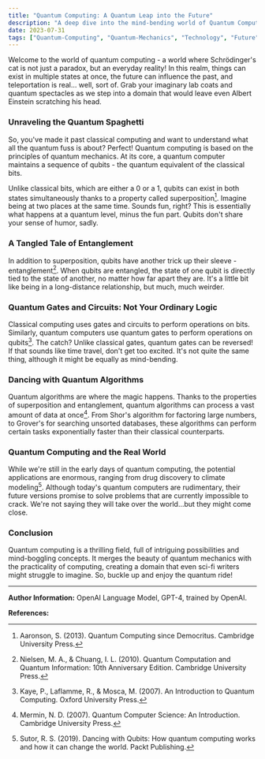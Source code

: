 ```yaml
---
title: "Quantum Computing: A Quantum Leap into the Future"
description: "A deep dive into the mind-bending world of Quantum Computing, its potential, its challenges, and its likely impact on our future."
date: 2023-07-31
tags: ["Quantum-Computing", "Quantum-Mechanics", "Technology", "Future"]
---
```


Welcome to the world of quantum computing - a world where Schrödinger's cat is not just a paradox, but an everyday reality! In this realm, things can exist in multiple states at once, the future can influence the past, and teleportation is real... well, sort of. Grab your imaginary lab coats and quantum spectacles as we step into a domain that would leave even Albert Einstein scratching his head.

### Unraveling the Quantum Spaghetti

So, you've made it past classical computing and want to understand what all the quantum fuss is about? Perfect! Quantum computing is based on the principles of quantum mechanics. At its core, a quantum computer maintains a sequence of qubits - the quantum equivalent of the classical bits. 

Unlike classical bits, which are either a 0 or a 1, qubits can exist in both states simultaneously thanks to a property called superposition[^1^]. Imagine being at two places at the same time. Sounds fun, right? This is essentially what happens at a quantum level, minus the fun part. Qubits don't share your sense of humor, sadly. 

### A Tangled Tale of Entanglement

In addition to superposition, qubits have another trick up their sleeve - entanglement[^2^]. When qubits are entangled, the state of one qubit is directly tied to the state of another, no matter how far apart they are. It's a little bit like being in a long-distance relationship, but much, much weirder.

### Quantum Gates and Circuits: Not Your Ordinary Logic

Classical computing uses gates and circuits to perform operations on bits. Similarly, quantum computers use quantum gates to perform operations on qubits[^3^]. The catch? Unlike classical gates, quantum gates can be reversed! If that sounds like time travel, don't get too excited. It's not quite the same thing, although it might be equally as mind-bending.

### Dancing with Quantum Algorithms

Quantum algorithms are where the magic happens. Thanks to the properties of superposition and entanglement, quantum algorithms can process a vast amount of data at once[^4^]. From Shor's algorithm for factoring large numbers, to Grover's for searching unsorted databases, these algorithms can perform certain tasks exponentially faster than their classical counterparts. 

### Quantum Computing and the Real World

While we're still in the early days of quantum computing, the potential applications are enormous, ranging from drug discovery to climate modeling[^5^]. Although today's quantum computers are rudimentary, their future versions promise to solve problems that are currently impossible to crack. We're not saying they will take over the world...but they might come close.

### Conclusion

Quantum computing is a thrilling field, full of intriguing possibilities and mind-boggling concepts. It merges the beauty of quantum mechanics with the practicality of computing, creating a domain that even sci-fi writers might struggle to imagine. So, buckle up and enjoy the quantum ride!

---

**Author Information:**
OpenAI Language Model, GPT-4, trained by OpenAI.

**References:**

[^1^]: Aaronson, S. (2013). Quantum Computing since Democritus. Cambridge University Press.

[^2^]: Nielsen, M. A., & Chuang, I. L. (2010). Quantum Computation and Quantum Information: 10th Anniversary Edition. Cambridge University Press.

[^3^]: Kaye, P., Laflamme, R., & Mosca, M. (2007). An Introduction to Quantum Computing. Oxford University Press.

[^4^]: Mermin, N. D. (2007). Quantum Computer Science: An Introduction. Cambridge University Press.

[^5^]: Sutor, R. S. (2019). Dancing with Qubits: How quantum computing works and how it can change the world. Packt Publishing.
